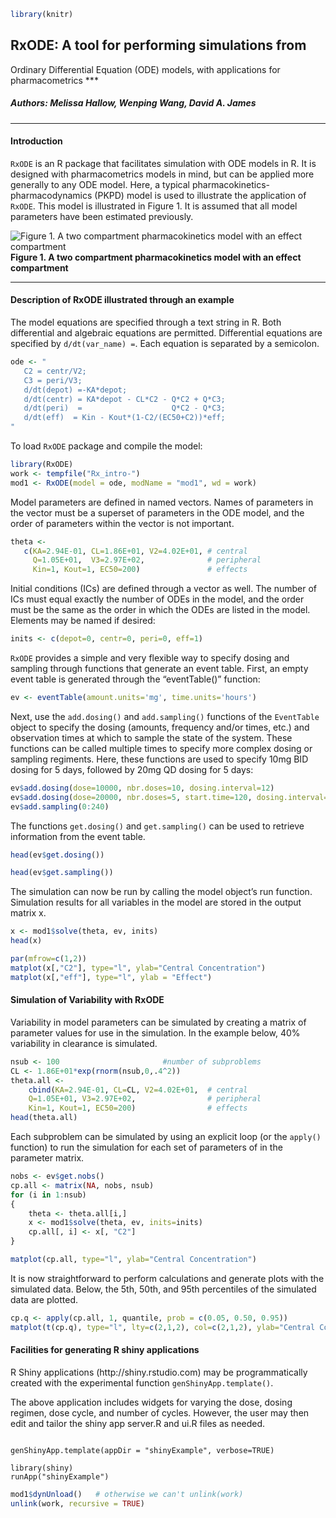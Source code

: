 <!--
%\VignetteEngine{knitr::knitr}
%\VignetteIndexEntry{Introduction to RxODE}
%\VignetteKeyword{ordinary differential equations}
%\VignetteKeyword{PK/PD}
%\VignetteKeyword{simulations}
-->
```{r setup, include = FALSE}
library(knitr)
```

## RxODE: A tool for performing simulations from 
Ordinary Differential Equation (ODE) models, with 
applications for pharmacometrics
***  

##### Authors: Melissa Hallow, Wenping Wang, David A. James

***

#### Introduction
`RxODE` is an R package that facilitates simulation with ODE models in
R. It is designed with pharmacometrics models in mind, but can be
applied more generally to any ODE model. Here, a typical
pharmacokinetics-pharmacodynamics (PKPD) model is used to illustrate
the application of `RxODE`. This model is illustrated in Figure 1. It is
assumed that all model parameters have been estimated previously.

![Figure 1. A two compartment pharmacokinetics model with an effect compartment](Model_schematic_w500.png)  
**Figure 1. A two compartment pharmacokinetics model with an effect compartment**  

***
#### Description of RxODE illustrated through an example
The model equations are specified through a text string in R. Both
differential and algebraic equations are permitted. Differential
equations are specified by `d/dt(var_name) = `. Each
equation is separated by a semicolon.

```{r}
ode <- "
   C2 = centr/V2;
   C3 = peri/V3;
   d/dt(depot) =-KA*depot;
   d/dt(centr) = KA*depot - CL*C2 - Q*C2 + Q*C3;
   d/dt(peri)  =                    Q*C2 - Q*C3;
   d/dt(eff)  = Kin - Kout*(1-C2/(EC50+C2))*eff;
"
```
To load `RxODE` package and compile the model: 
```{r}
library(RxODE)
work <- tempfile("Rx_intro-")
mod1 <- RxODE(model = ode, modName = "mod1", wd = work)
```

Model parameters are defined in named vectors. Names of parameters in
the vector must be a superset of parameters in the ODE model, and the
order of parameters within the vector is not important. 
```{r}
theta <- 
   c(KA=2.94E-01, CL=1.86E+01, V2=4.02E+01, # central 
     Q=1.05E+01,  V3=2.97E+02,              # peripheral
     Kin=1, Kout=1, EC50=200)               # effects  
```

Initial conditions (ICs) are defined through a vector as well. The
number of ICs must equal exactly the number of ODEs in the model, and
the order must be the same as the order in which the ODEs are listed
in the model. Elements may be named if desired: 

```{r}
inits <- c(depot=0, centr=0, peri=0, eff=1)    
```

`RxODE` provides a simple and very flexible way to specify dosing and
sampling through functions that generate an event table. First, an
empty event table is generated through the "eventTable()" function:
```{r}
ev <- eventTable(amount.units='mg', time.units='hours')
```
Next, use the `add.dosing()` and `add.sampling()` functions of the
`EventTable` object to specify the dosing (amounts, frequency and/or
times, etc.) and observation times at which to sample the state of the
system.  These functions can be called multiple times to specify more
complex dosing or sampling regiments.  Here, these functions are used
to specify 10mg BID dosing for 5 days, followed by 20mg QD dosing for
5 days: 
```{r}
ev$add.dosing(dose=10000, nbr.doses=10, dosing.interval=12)
ev$add.dosing(dose=20000, nbr.doses=5, start.time=120, dosing.interval=24)
ev$add.sampling(0:240)
```

The functions `get.dosing()` and `get.sampling()` can be used to
retrieve information from the event table.  

```{r}
head(ev$get.dosing())
```

```{r}
head(ev$get.sampling())
```

The simulation can now be run by calling the model object's run
function. Simulation results for all variables in the model are stored
in the output matrix x. 

```{r}
x <- mod1$solve(theta, ev, inits)
head(x)
```

```{r fig.width=10}
par(mfrow=c(1,2))
matplot(x[,"C2"], type="l", ylab="Central Concentration")
matplot(x[,"eff"], type="l", ylab = "Effect")
```

#### Simulation of Variability with RxODE
Variability in model parameters can be simulated by creating a matrix
of parameter values for use in the simulation. In the example below,
40% variability in clearance is simulated. 

```{r}
nsub <- 100						  #number of subproblems
CL <- 1.86E+01*exp(rnorm(nsub,0,.4^2))
theta.all <- 
	cbind(KA=2.94E-01, CL=CL, V2=4.02E+01,  # central 
	Q=1.05E+01, V3=2.97E+02,                # peripheral
	Kin=1, Kout=1, EC50=200)                # effects  
head(theta.all)
```

Each subproblem can be simulated by using an explicit loop (or the `apply()`
function) to run the simulation for each set of parameters of in the parameter
matrix. 

```{r fig.width=10}
nobs <- ev$get.nobs()
cp.all <- matrix(NA, nobs, nsub)
for (i in 1:nsub)
{
	theta <- theta.all[i,]
	x <- mod1$solve(theta, ev, inits=inits)
	cp.all[, i] <- x[, "C2"]
}

matplot(cp.all, type="l", ylab="Central Concentration")

```

It is now straightforward to perform calculations and generate plots
with the simulated data. Below,  the 5th, 50th, and 95th percentiles
of the simulated data are plotted. 

```{r fig.width=10}
cp.q <- apply(cp.all, 1, quantile, prob = c(0.05, 0.50, 0.95))
matplot(t(cp.q), type="l", lty=c(2,1,2), col=c(2,1,2), ylab="Central Concentration")

```

#### Facilities for generating R shiny applications

 R Shiny applications (http://shiny.rstudio.com)
 may be programmatically created with the experimental function
`genShinyApp.template()`.

The above application includes widgets for varying the dose, dosing
regimen, dose cycle, and number of cycles.  However, the user may then edit and tailor the shiny app server.R and ui.R files as needed. 

```

genShinyApp.template(appDir = "shinyExample", verbose=TRUE)

library(shiny)
runApp("shinyExample")

```


```{r cleanup, include = FALSE}
mod1$dynUnload()   # otherwise we can't unlink(work)
unlink(work, recursive = TRUE)
```
